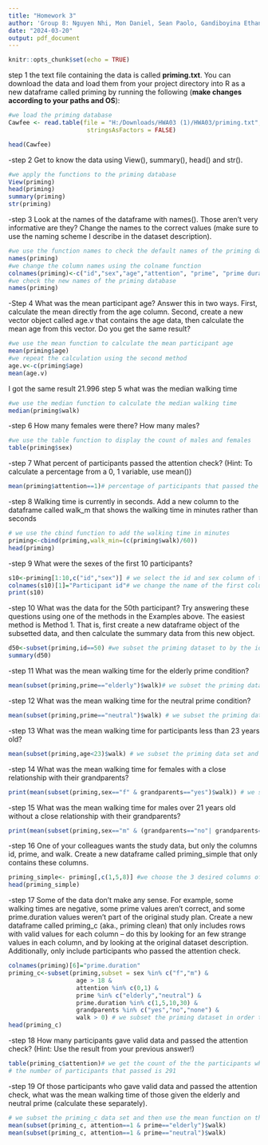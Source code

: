 ---
title: "Homework 3"
author: 'Group 8: Nguyen Nhi, Mon Daniel, Sean Paolo, Gandiboyina Ethan'
date: "2024-03-20"
output: pdf_document
---

```{r setup, include=FALSE}
knitr::opts_chunk$set(echo = TRUE)
```



 step 1 the text file containing the data is called **priming.txt**. You can download the data and load them from your project directory into R as a new dataframe called priming by running the following (**make changes according to your paths and OS**):
```{r}
#we load the priming database
Cawfee <- read.table(file = "H:/Downloads/HWA03 (1)/HWA03/priming.txt",
                      stringsAsFactors = FALSE)

head(Cawfee)
```
-step 2 Get to know the data using View(), summary(), head() and str().
``` {r}
#we apply the functions to the priming database
View(priming)
head(priming)
summary(priming)
str(priming)
```
-step 3 Look at the names of the dataframe with names(). Those aren’t very informative are they? Change the
 names to the correct values (make sure to use the naming scheme I describe in the dataset description).
```{r}
#we use the function names to check the default names of the priming database
names(priming)
#we change the column names using the colname function
colnames(priming)<-c("id","sex","age","attention", "prime", "prime duration", "grandparents","walk")
#we check the new names of the priming database
names(priming)
```
-Step 4 What was the mean participant age? Answer this in two ways. First, calculate the mean directly from
 the age column. Second, create a new vector object called age.v that contains the age data, then calculate
 the mean age from this vector. Do you get the same result?
```{r}
#we use the mean function to calculate the mean participant age
mean(priming$age)
#we repeat the calculation using the second method
age.v<-c(priming$age)
mean(age.v)
```
 I got the same result 21.996
 step 5 what was the median walking time
```{r}
#we use the median function to calculate the median walking time
median(priming$walk)
```
-step 6 How many females were there? How many males?
```{r}
#we use the table function to display the count of males and females
table(priming$sex)
```
-step 7 What percent of participants passed the attention check? (Hint: To calculate a percentage from a 0, 1
 variable, use mean())
```{r}
mean(priming$attention==1)# percentage of participants that passed the attention check
```
-step 8 Walking time is currently in seconds. Add a new column to the dataframe called walk_m that shows the
 walking time in minutes rather than seconds
```{r}
# we use the cbind function to add the walking time in minutes
priming<-cbind(priming,walk_min=(c(priming$walk)/60))
head(priming)
```
-step 9 What were the sexes of the first 10 participants?
```{r}
s10<-priming[1:10,c("id","sex")] # we select the id and sex column of the priming datasets
colnames(s10)[1]="Participant id"# we change the name of the first column
print(s10)

```
-step 10 What was the data for the 50th participant?
 Try answering these questions using one of the methods in the Examples above. The easiest method is
 Method 1. That is, first create a new dataframe object of the subsetted data, and then calculate the
 summary data from this new object.
```{r}
d50<-subset(priming,id==50) #we subset the priming dataset to by the id value
summary(d50)
```
-step 11 What was the mean walking time for the elderly prime condition?
```{r}
mean(subset(priming,prime=="elderly")$walk)# we subset the priming data set and then use the mean function on the subsetted database to show the mean walking time of elderly prime condition 
```
-step 12 What was the mean walking time for the neutral prime condition?
```{r}
mean(subset(priming,prime=="neutral")$walk) # we subset the priming data set and then use the mean function on the subsetted database to show the mean walking time for the neutral prime condition
```
-step 13 What was the mean walking time for participants less than 23 years old?
```{r}
mean(subset(priming,age<23)$walk) # we subset the priming data set and then use the mean function on the subsetted database to show the mean walking time for participants less than 23 years old
```
-step 14 What was the mean walking time for females with a close relationship with their grandparents?
```{r}
print(mean(subset(priming,sex=="f" & grandparents=="yes")$walk)) # we subset the priming data set and then use the mean function on the subsetted database to show the mean walking time for females with a close relationship with their grandparents
```
-step 15 What was the mean walking time for males over 21 years old without a close relationship with their grandparents?
```{r}
print(mean(subset(priming,sex=="m" & (grandparents=="no"| grandparents=="none") & age>21)$walk))# we subset the priming data set and then use the mean function on the subsetted database to show the mean walking time for males over 21 years old without a close relationship with their grandparents
```
 
-step 16 One of your colleagues wants the study data, but only the columns id, prime, and walk. Create a new
 dataframe called priming_simple that only contains these columns.
```{r}
priming_simple<- priming[,c(1,5,8)] #we choose the 3 desired columns of the priming dataset
head(priming_simple)
```
-step 17 Some of the data don’t make any sense. For example, some walking times are negative, some prime
 values aren’t correct, and some prime.duration values weren’t part of the original study plan. Create a
 new dataframe called priming_c (aka., priming clean) that only includes rows with valid values for each
 column – do this by looking for an few strange values in each column, and by looking at the original dataset
 description. Additionally, only include participants who passed the attention check.
```{r}
colnames(priming)[6]="prime.duration"
priming_c<-subset(priming,subset = sex %in% c("f","m") &
                   age > 18 &
                   attention %in% c(0,1) &
                   prime %in% c("elderly","neutral") &
                   prime.duration %in% c(1,5,10,30) &
                   grandparents %in% c("yes","no","none") &
                   walk > 0) # we subset the priming dataset in order to remove the rows with values outside of the desired intervals
head(priming_c)
```
-step 18 How many participants gave valid data and passed the attention check? (Hint: Use the result from your previous answer!)
```{r}
table(priming_c$attention)# we get the count of the the participants who have passed and not passed the attention check
# the number of participants that passed is 291
```
-step 19 Of those participants who gave valid data and passed the attention check, what was the mean walking
 time of those given the elderly and neutral prime (calculate these separately).
```{r}
# we subset the priming_c data set and then use the mean function on the subsetted database to show the mean walking time of those given the elderly and neutral prime
mean(subset(priming_c, attention==1 & prime=="elderly")$walk)
mean(subset(priming_c, attention==1 & prime=="neutral")$walk)
```
